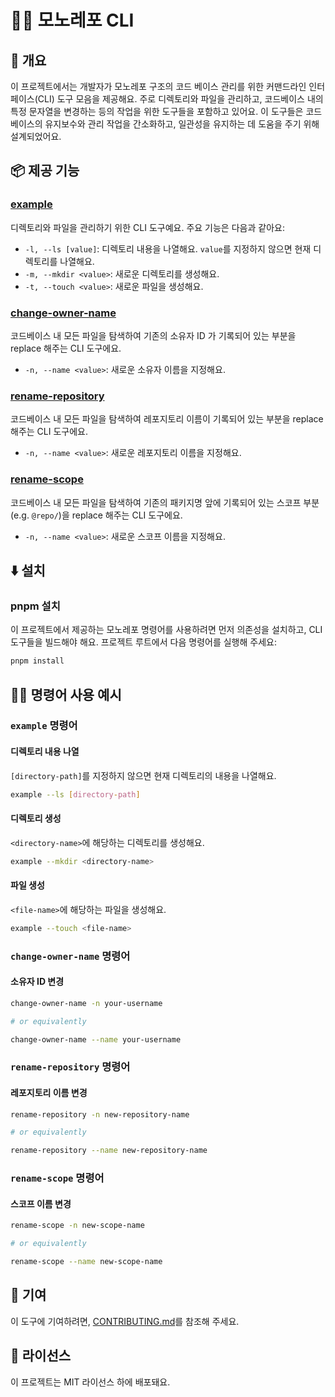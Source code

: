 # 🧑‍💻️ 모노레포 CLI

## 📖 개요

이 프로젝트에서는 개발자가 모노레포 구조의 코드 베이스 관리를 위한 커맨드라인 인터페이스(CLI) 도구 모음을 제공해요.
주로 디렉토리와 파일을 관리하고, 코드베이스 내의 특정 문자열을 변경하는 등의 작업을 위한 도구들을 포함하고 있어요.
이 도구들은 코드베이스의 유지보수와 관리 작업을 간소화하고, 일관성을 유지하는 데 도움을 주기 위해 설계되었어요.

## 📦 제공 기능

### **[example](./src/example/index.ts)**
디렉토리와 파일을 관리하기 위한 CLI 도구예요. 주요 기능은 다음과 같아요:
- `-l, --ls [value]`: 디렉토리 내용을 나열해요. `value`를 지정하지 않으면 현재 디렉토리를 나열해요.
- `-m, --mkdir <value>`: 새로운 디렉토리를 생성해요.
- `-t, --touch <value>`: 새로운 파일을 생성해요.
### **[change-owner-name](./src/change-owner-name/index.ts)**
코드베이스 내 모든 파일을 탐색하여 기존의 소유자 ID 가 기록되어 있는 부분을 replace 해주는 CLI 도구에요.
- `-n, --name <value>`: 새로운 소유자 이름을 지정해요.
### **[rename-repository](./src/rename-repository/index.ts)**
코드베이스 내 모든 파일을 탐색하여 레포지토리 이름이 기록되어 있는 부분을 replace 해주는 CLI 도구에요.
- `-n, --name <value>`: 새로운 레포지토리 이름을 지정해요.
### **[rename-scope](./src/rename-scope/index.ts)**
코드베이스 내 모든 파일을 탐색하여 기존의 패키지명 앞에 기록되어 있는 스코프 부분(e.g. `@repo/`)을 replace 해주는 CLI 도구에요.
- `-n, --name <value>`: 새로운 스코프 이름을 지정해요.

## ⬇️ 설치

### pnpm 설치

이 프로젝트에서 제공하는 모노레포 명령어를 사용하려면 먼저 의존성을 설치하고, CLI 도구들을 빌드해야 해요.
프로젝트 루트에서 다음 명령어를 실행해 주세요:

```bash
pnpm install
```

## 🧑‍💻 명령어 사용 예시

### `example` 명령어

#### 디렉토리 내용 나열

`[directory-path]`를 지정하지 않으면 현재 디렉토리의 내용을 나열해요.

```bash
example --ls [directory-path]
```

#### 디렉토리 생성

`<directory-name>`에 해당하는 디렉토리를 생성해요.

```bash
example --mkdir <directory-name>
```

#### 파일 생성

`<file-name>`에 해당하는 파일을 생성해요.

```bash
example --touch <file-name>
```

### `change-owner-name` 명령어

#### 소유자 ID 변경

```bash
change-owner-name -n your-username

# or equivalently

change-owner-name --name your-username
```

### `rename-repository` 명령어

#### 레포지토리 이름 변경

```bash
rename-repository -n new-repository-name

# or equivalently

rename-repository --name new-repository-name
```

### `rename-scope` 명령어

#### 스코프 이름 변경

```bash
rename-scope -n new-scope-name

# or equivalently

rename-scope --name new-scope-name
```

## 🤝 기여

이 도구에 기여하려면, [CONTRIBUTING.md](../../CONTRIBUTING.md)를 참조해 주세요.

## 📜 라이선스

이 프로젝트는 MIT 라이선스 하에 배포돼요.
